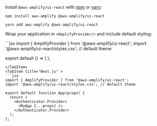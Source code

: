
Install `@aws-amplify/ui-react` with [npm](https://www.npmjs.com/) or [yarn](https://yarnpkg.com/):

<Tabs>
<TabItem title="npm">

```shell
npm install aws-amplify @aws-amplify/ui-react
```

</TabItem>
<TabItem title="yarn">

```shell
yarn add aws-amplify @aws-amplify/ui-react
```

</TabItem>
</Tabs>

Wrap your application in `<AmplifyProvider/>` and include default styling:

<Tabs>
<TabItem title="React" >
```jsx
import { AmplifyProvider } from '@aws-amplify/ui-react';
import '@aws-amplify/ui-react/styles.css'; // default theme

export default () => (
  <AmplifyProvider>
    <App />
  </AmplifyProvider>
);
```
</TabItem>
<TabItem title="Next.js" >
```jsx
import { AmplifyProvider } from '@aws-amplify/ui-react';
import '@aws-amplify/ui-react/styles.css'; // default theme

export default function App(props) {
  return (
    <Authenticator.Provider>
      <MyApp {...props} />
    </Authenticator.Provider>
  );
};
```
</TabItem>
</Tabs>
